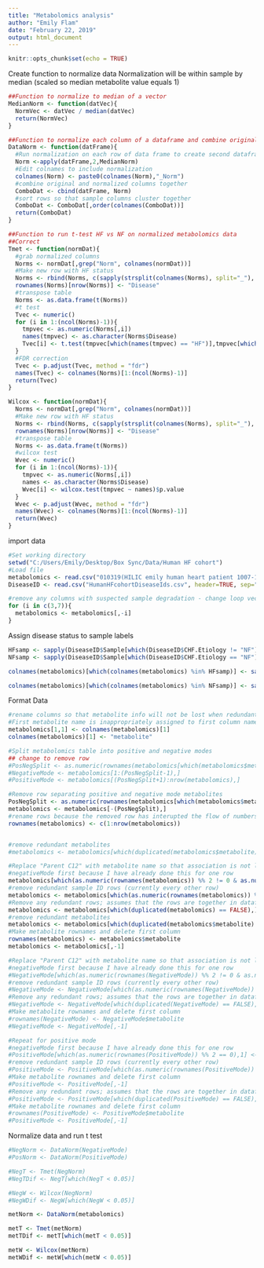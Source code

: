 ---
title: "Metabolomics analysis"
author: "Emily Flam"
date: "February 22, 2019"
output: html_document
---

```{r setup, include=FALSE}
knitr::opts_chunk$set(echo = TRUE)
```

Create function to normalize data
Normalization will be within sample by median (scaled so median metabolite value equals 1)
```{R}

##Function to normalize to median of a vector
MedianNorm <- function(datVec){
  NormVec <- datVec / median(datVec)
  return(NormVec)
}

##Function to normalize each column of a dataframe and combine original and normalized columns into one dataframe 
DataNorm <- function(datFrame){
  #Run normalization on each row of data frame to create second dataframe
  Norm <-apply(datFrame,2,MedianNorm)
  #Edit colnames to include normalization
  colnames(Norm) <- paste0(colnames(Norm),"_Norm")
  #combine original and normalized columns together
  ComboDat <- cbind(datFrame, Norm)
  #sort rows so that sample columns cluster together
  ComboDat <- ComboDat[,order(colnames(ComboDat))]
  return(ComboDat)
}

##Function to run t-test HF vs NF on normalized metabolomics data 
##Correct 
Tmet <- function(normDat){
  #grab normalized columns
  Norms <- normDat[,grep("Norm", colnames(normDat))]
  #Make new row with HF status
  Norms <- rbind(Norms, c(sapply(strsplit(colnames(Norms), split="_"), function(x){x[[1]]})))
  rownames(Norms)[nrow(Norms)] <- "Disease"
  #transpose table
  Norms <- as.data.frame(t(Norms))
  #t test
  Tvec <- numeric()
  for (i in 1:(ncol(Norms)-1)){
    tmpvec <- as.numeric(Norms[,i])
    names(tmpvec) <- as.character(Norms$Disease)
    Tvec[i] <- t.test(tmpvec[which(names(tmpvec) == "HF")],tmpvec[which(names(tmpvec) == "NF")])$p.value
  }
  #FDR correction
  Tvec <- p.adjust(Tvec, method = "fdr")
  names(Tvec) <- colnames(Norms)[1:(ncol(Norms)-1)]
  return(Tvec)
}

Wilcox <- function(normDat){
  Norms <- normDat[,grep("Norm", colnames(normDat))]
  #Make new row with HF status
  Norms <- rbind(Norms, c(sapply(strsplit(colnames(Norms), split="_"), function(x){x[[1]]})))
  rownames(Norms)[nrow(Norms)] <- "Disease"
  #transpose table
  Norms <- as.data.frame(t(Norms))
  #wilcox test
  Wvec <- numeric()
  for (i in 1:(ncol(Norms)-1)){
    tmpvec <- as.numeric(Norms[,i])
    names <- as.character(Norms$Disease)
    Wvec[i] <- wilcox.test(tmpvec ~ names)$p.value
  }
  Wvec <- p.adjust(Wvec, method = "fdr")
  names(Wvec) <- colnames(Norms)[1:(ncol(Norms)-1)]
  return(Wvec)
}


```

import data
```{R}
#Set working directory
setwd("C:/Users/Emily/Desktop/Box Sync/Data/Human HF cohort")
#Load file
metabolomics <- read.csv("010319(HILIC emily human heart patient 1007-1635).csv", header=TRUE, sep=",",quote="",na.strings="", comment.char="", stringsAsFactors = FALSE)
DiseaseID <- read.csv("HumanHFcohortDiseaseIds.csv", header=TRUE, sep=",",quote="",na.strings="", comment.char="", stringsAsFactors = FALSE)

#remove any columns with suspected sample degradation - change loop vector to specify which columns
for (i in c(3,7)){
  metabolomics <- metabolomics[,-i]
}
```
Assign disease status to sample labels
```{R}

HFsamp <- sapply(DiseaseID$Sample[which(DiseaseID$CHF.Etiology != "NF")], function(x){grep(x,colnames(metabolomics), value=TRUE)})
NFsamp <- sapply(DiseaseID$Sample[which(DiseaseID$CHF.Etiology == "NF")], function(x){grep(x,colnames(metabolomics), value=TRUE)})

colnames(metabolomics)[which(colnames(metabolomics) %in% HFsamp)] <- sapply(colnames(metabolomics)[which(colnames(metabolomics) %in% HFsamp)], function(x){paste0("HF_",x)}) 

colnames(metabolomics)[which(colnames(metabolomics) %in% NFsamp)] <- sapply(colnames(metabolomics)[which(colnames(metabolomics) %in% NFsamp)], function(x){paste0("NF_",x)}) 
```

Format Data
```{R}
#rename columns so that metabolite info will not be lost when redundant sample label rows are removed
#First metabolite name is inappropriately assigned to first column name. Must move this metabolite manually before adjusting all others
metabolomics[1,1] <- colnames(metabolomics)[1]
colnames(metabolomics)[1] <- "metabolite"

#Split metabolomics table into positive and negative modes
## change to remove row
#PosNegSplit <- as.numeric(rownames(metabolomics[which(metabolomics$metabolite == 'positive mode'),]))
#NegativeMode <- metabolomics[1:(PosNegSplit-1),]
#PositiveMode <- metabolomics[(PosNegSplit+1):nrow(metabolomics),]

#Remove row separating positive and negative mode metabolites
PosNegSplit <- as.numeric(rownames(metabolomics[which(metabolomics$metabolite == 'positive mode'),]))
metabolomics <- metabolomics[-(PosNegSplit),]
#rename rows because the removed row has interupted the flow of numbers
rownames(metabolomics) <- c(1:nrow(metabolomics))


#remove redundant metabolites
#metabolomics <- metabolomics[which(duplicated(metabolomics$metabolite) == FALSE),]

#Replace "Parent C12" with metabolite name so that association is not lost when redundant label rows are deleted
#negativeMode first because I have already done this for one row
metabolomics[which(as.numeric(rownames(metabolomics)) %% 2 != 0 & as.numeric(rownames(metabolomics))>1),1] <-   metabolomics[which(as.numeric(rownames(metabolomics)) %% 2 == 0),1]
#remove redundant sample ID rows (currently every other row)
metabolomics <- metabolomics[which(as.numeric(rownames(metabolomics)) %% 2 != 0),]
#Remove any redundant rows; assumes that the rows are together in dataframe
metabolomics <- metabolomics[which(duplicated(metabolomics) == FALSE),]
#remove redundant metabolites
metabolomics <- metabolomics[which(duplicated(metabolomics$metabolite) == FALSE),]
#Make metabolite rownames and delete first column
rownames(metabolomics) <- metabolomics$metabolite
metabolomics <- metabolomics[,-1]

#Replace "Parent C12" with metabolite name so that association is not lost when redundant label rows are deleted
#negativeMode first because I have already done this for one row
#NegativeMode[which(as.numeric(rownames(NegativeMode)) %% 2 != 0 & as.numeric(rownames(NegativeMode))>1),1] <-   NegativeMode[which(as.numeric(rownames(NegativeMode)) %% 2 == 0),1]
#remove redundant sample ID rows (currently every other row)
#NegativeMode <- NegativeMode[which(as.numeric(rownames(NegativeMode)) %% 2 != 0),]
#Remove any redundant rows; assumes that the rows are together in dataframe
#NegativeMode <- NegativeMode[which(duplicated(NegativeMode) == FALSE),]
#Make metabolite rownames and delete first column
#rownames(NegativeMode) <- NegativeMode$metabolite
#NegativeMode <- NegativeMode[,-1]

#Repeat for positive mode
#negativeMode first because I have already done this for one row
#PositiveMode[which(as.numeric(rownames(PositiveMode)) %% 2 == 0),1] <-   PositiveMode[which(as.numeric(rownames(PositiveMode)) %% 2 != 0),1]
#remove redundant sample ID rows (currently every other row)
#PositiveMode <- PositiveMode[which(as.numeric(rownames(PositiveMode)) %% 2 == 0),]
#Make metabolite rownames and delete first column
#PositiveMode <- PositiveMode[,-1]
#Remove any redundant rows; assumes that the rows are together in dataframe
#PositiveMode <- PositiveMode[which(duplicated(PositiveMode) == FALSE),]
#Make metabolite rownames and delete first column
#rownames(PositiveMode) <- PositiveMode$metabolite
#PositiveMode <- PositiveMode[,-1]

```


Normalize data and run t test
```{R}

#NegNorm <- DataNorm(NegativeMode)
#PosNorm <- DataNorm(PositiveMode)

#NegT <- Tmet(NegNorm)
#NegTDif <- NegT[which(NegT < 0.05)]

#NegW <- Wilcox(NegNorm)
#NegWDif <- NegW[which(NegW < 0.05)]

metNorm <- DataNorm(metabolomics)

metT <- Tmet(metNorm)
metTDif <- metT[which(metT < 0.05)]

metW <- Wilcox(metNorm)
metWDif <- metW[which(metW < 0.05)]


```
